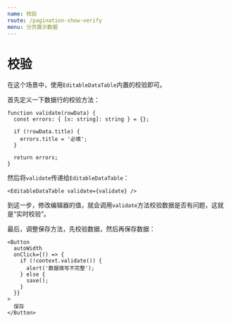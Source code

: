 ```yaml
---
name: 校验
route: /pagination-show-verify
menu: 分页展示数据
---
```


# 校验

在这个场景中，使用`EditableDataTable`内置的校验即可。

首先定义一下数据行的校验方法：

```tsx
function validate(rowData) {
  const errors: { [x: string]: string } = {};

  if (!rowData.title) {
    errors.title = '必填';
  }

  return errors;
}
```

然后将`validate`传递给`EditableDataTable`：

```tsx
<EditableDataTable validate={validate} />
```

到这一步，修改编辑器的值，就会调用`validate`方法校验数据是否有问题，这就是“实时校验”。

最后，调整保存方法，先校验数据，然后再保存数据：

```tsx
<Button
  autoWidth
  onClick={() => {
    if (!context.validate()) {
      alert('数据填写不完整');
    } else {
      save();
    }
  }}
>
  保存
</Button>
```
